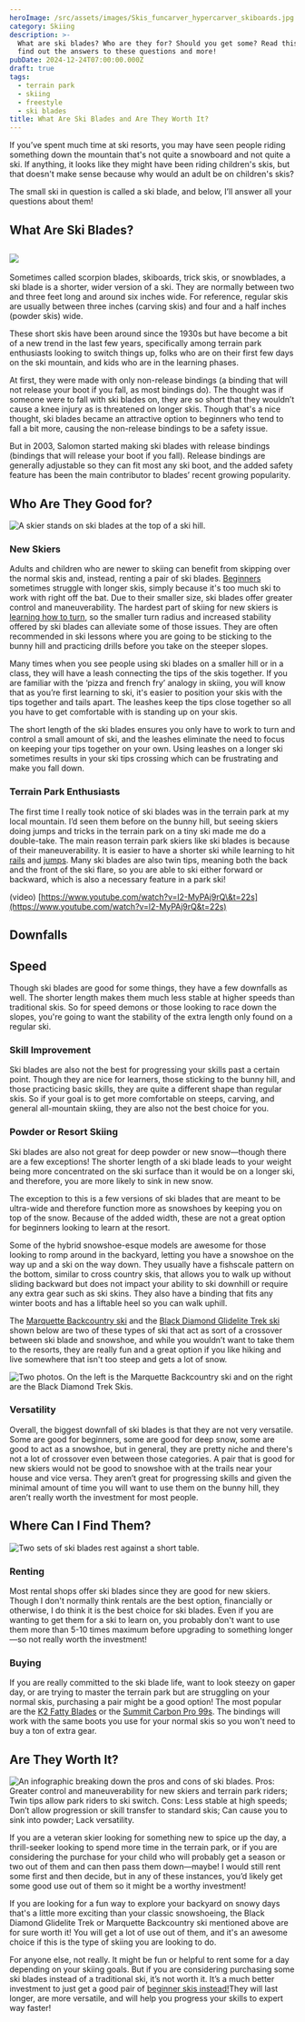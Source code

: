 ```yaml
---
heroImage: /src/assets/images/Skis_funcarver_hypercarver_skiboards.jpg
category: Skiing
description: >-
  What are ski blades? Who are they for? Should you get some? Read this guide to
  find out the answers to these questions and more!
pubDate: 2024-12-24T07:00:00.000Z
draft: true
tags:
  - terrain park
  - skiing
  - freestyle
  - ski blades
title: What Are Ski Blades and Are They Worth It?
---
```


If you’ve spent much time at ski resorts, you may have seen people riding something down the mountain that's not quite a snowboard and not quite a ski. If anything, it looks like they might have been riding children's skis, but that doesn't make sense because why would an adult be on children's skis?

The small ski in question is called a ski blade, and below, I’ll answer all your questions about them!

## What Are Ski Blades?

## ![](/src/assets/images/316233305_5d16be8495_o.jpg)

Sometimes called scorpion blades, skiboards, trick skis, or snowblades, a ski blade is a shorter, wider version of a ski. They are normally between two and three feet long and around six inches wide. For reference, regular skis are usually between three inches (carving skis) and four and a half inches (powder skis) wide.

These short skis have been around since the 1930s but have become a bit of a new trend in the last few years, specifically among terrain park enthusiasts looking to switch things up, folks who are on their first few days on the ski mountain, and kids who are in the learning phases.

At first, they were made with only non-release bindings (a binding that will not release your boot if you fall, as most bindings do). The thought was if someone were to fall with ski blades on, they are so short that they wouldn’t cause a knee injury as is threatened on longer skis. Though that's a nice thought, ski blades became an attractive option to beginners who tend to fall a bit more, causing the non-release bindings to be a safety issue.

But in 2003, Salomon started making ski blades with release bindings (bindings that will release your boot if you fall). Release bindings are generally adjustable so they can fit most any ski boot, and the added safety feature has been the main contributor to blades’ recent growing popularity.

## Who Are They Good for?

![A skier stands on ski blades at the top of a ski hill.](/src/assets/images/AgAAAB0AXojVRmiOOGKE_IlRetvtlw.avif 'Photo by Iwona Kellie')

### New Skiers

Adults and children who are newer to skiing can benefit from skipping over the normal skis and, instead, renting a pair of ski blades. [Beginners](https://www.curated.com/journal/539000/6-steps-for-a-successful-first-day-of-skiing?ref=journal) sometimes struggle with longer skis, simply because it's too much ski to work with right off the bat. Due to their smaller size, ski blades offer greater control and maneuverability. The hardest part of skiing for new skiers is [learning how to turn](https://www.curated.com/journal/121000/how-to-carve-a-turn-on-skis?ref=journal), so the smaller turn radius and increased stability offered by ski blades can alleviate some of those issues. They are often recommended in ski lessons where you are going to be sticking to the bunny hill and practicing drills before you take on the steeper slopes.

Many times when you see people using ski blades on a smaller hill or in a class, they will have a leash connecting the tips of the skis together. If you are familiar with the ‘pizza and french fry’ analogy in skiing, you will know that as you’re first learning to ski, it's easier to position your skis with the tips together and tails apart. The leashes keep the tips close together so all you have to get comfortable with is standing up on your skis.

The short length of the ski blades ensures you only have to work to turn and control a small amount of ski, and the leashes eliminate the need to focus on keeping your tips together on your own. Using leashes on a longer ski sometimes results in your ski tips crossing which can be frustrating and make you fall down.

### Terrain Park Enthusiasts

The first time I really took notice of ski blades was in the terrain park at my local mountain. I’d seen them before on the bunny hill, but seeing skiers doing jumps and tricks in the terrain park on a tiny ski made me do a double-take. The main reason terrain park skiers like ski blades is because of their maneuverability. It is easier to have a shorter ski while learning to hit [rails](https://www.curated.com/journal/554000/choosing-a-park-ski-the-top-10-rail-skis?ref=journal) and [jumps](https://www.curated.com/journal/601000/choosing-a-park-ski-101-top-10-skis-for-jumps?ref=journal). Many ski blades are also twin tips, meaning both the back and the front of the ski flare, so you are able to ski either forward or backward, which is also a necessary feature in a park ski!

(video) [https://www.youtube.com/watch?v=l2-MyPAj9rQ\&t=22s](https://www.youtube.com/watch?v=l2-MyPAj9rQ&t=22s)

## Downfalls

## Speed

Though ski blades are good for some things, they have a few downfalls as well. The shorter length makes them much less stable at higher speeds than traditional skis. So for speed demons or those looking to race down the slopes, you're going to want the stability of the extra length only found on a regular ski.

### Skill Improvement

Ski blades are also not the best for progressing your skills past a certain point. Though they are nice for learners, those sticking to the bunny hill, and those practicing basic skills, they are quite a different shape than regular skis. So if your goal is to get more comfortable on steeps, carving, and general all-mountain skiing, they are also not the best choice for you.

### Powder or Resort Skiing

Ski blades are also not great for deep powder or new snow—though there are a few exceptions! The shorter length of a ski blade leads to your weight being more concentrated on the ski surface than it would be on a longer ski, and therefore, you are more likely to sink in new snow.

The exception to this is a few versions of ski blades that are meant to be ultra-wide and therefore function more as snowshoes by keeping you on top of the snow. Because of the added width, these are not a great option for beginners looking to learn at the resort.

Some of the hybrid snowshoe-esque models are awesome for those looking to romp around in the backyard, letting you have a snowshoe on the way up and a ski on the way down. They usually have a fishscale pattern on the bottom, similar to cross country skis, that allows you to walk up without sliding backward but does not impact your ability to ski downhill or require any extra gear such as ski skins. They also have a binding that fits any winter boots and has a liftable heel so you can walk uphill.

The [Marquette Backcountry ski](https://www.outsideonline.com/outdoor-gear/snow-sports-gear/gear-junkie-scoop-marquette-backcountry-ski/?ref=journal) and the [Black Diamond Glidelite Trek ski](https://www.campsaver.com/black-diamond-glidelite-127-trek-skis-w-bind.html?_iv_code=10C-CCS-BDMND20-BD13010100001271&utm_source=google&utm_medium=surfaces&utm_campaign=shopping+feed&utm_content=campsaver&gclid=Cj0KCQiAjc2QBhDgARIsAMc3SqTD7au4z-G7EaV73m0Jegp9hhfdr2m2bb1Ml3PpdsVrBvUWCIlM3QMaAqU-EALw_wcB&ref=journal) shown below are two of these types of ski that act as sort of a crossover between ski blade and snowshoe, and while you wouldn’t want to take them to the resorts, they are really fun and a great option if you like hiking and live somewhere that isn't too steep and gets a lot of snow.

![Two photos. On the left is the Marquette Backcountry ski and on the right are the Black Diamond Trek Skis.](/src/assets/images/AgAAAB0AmVHx03eDNc-XMCpqtgYctg.avif 'Marquette Backcountry Ski (left) and Black Diamond Glidelite Trek Ski (right)')

### Versatility

Overall, the biggest downfall of ski blades is that they are not very versatile. Some are good for beginners, some are good for deep snow, some are good to act as a snowshoe, but in general, they are pretty niche and there's not a lot of crossover even between those categories. A pair that is good for new skiers would not be good to snowshoe with at the trails near your house and vice versa. They aren’t great for progressing skills and given the minimal amount of time you will want to use them on the bunny hill, they aren’t really worth the investment for most people.

## Where Can I Find Them?

![Two sets of ski blades rest against a short table.](/src/assets/images/AgAAAB0AA-j_edPHNH-7HhOhBq_Oqw.avif)

### Renting

Most rental shops offer ski blades since they are good for new skiers. Though I don't normally think rentals are the best option, financially or otherwise, I do think it is the best choice for ski blades. Even if you are wanting to get them for a ski to learn on, you probably don't want to use them more than 5-10 times maximum before upgrading to something longer—so not really worth the investment!

### Buying

If you are really committed to the ski blade life, want to look steezy on gaper day, or are trying to master the terrain park but are struggling on your normal skis, purchasing a pair might be a good option! The most popular are the [K2 Fatty Blades](https://k2snow.com/en-us/p/fatty-skis?ref=journal) or the [Summit Carbon Pro 99s](https://summitskiboards.com/product/summit-carbon-pro-99-cm-skiboards/?ref=journal). The bindings will work with the same boots you use for your normal skis so you won't need to buy a ton of extra gear.

## Are They Worth It?

![An infographic breaking down the pros and cons of ski blades. Pros: Greater control and maneuverability for new skiers and terrain park riders; Twin tips allow park riders to ski switch. Cons: Less stable at high speeds; Don’t allow progression or skill transfer to standard skis; Can cause you to sink into powder; Lack versatility.](/src/assets/images/AgAAAB0AHWk4IqBGPQ-y1I3_dKPhSA.avif)

If you are a veteran skier looking for something new to spice up the day, a thrill-seeker looking to spend more time in the terrain park, or if you are considering the purchase for your child who will probably get a season or two out of them and can then pass them down—maybe! I would still rent some first and then decide, but in any of these instances, you’d likely get some good use out of them so it might be a worthy investment!

If you are looking for a fun way to explore your backyard on snowy days that's a little more exciting than your classic snowshoeing, the Black Diamond Glidelite Trek or Marquette Backcountry ski mentioned above are for sure worth it! You will get a lot of use out of them, and it's an awesome choice if this is the type of skiing you are looking to do.

For anyone else, not really. It might be fun or helpful to rent some for a day depending on your skiing goals. But if you are considering purchasing some ski blades instead of a traditional ski, it’s not worth it. It’s a much better investment to just get a good pair of [beginner skis instead!](https://www.curated.com/journal/638000/the-best-beginner-skis-for-women?ref=journal)They will last longer, are more versatile, and will help you progress your skills to expert way faster!
